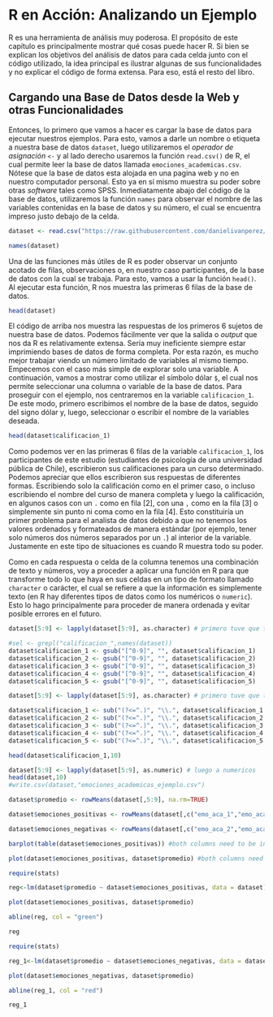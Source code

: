# R en Acción: Analizando un Ejemplo

R es una herramienta de análisis muy poderosa. El propósito de este capítulo es principalmente mostrar qué cosas puede hacer R. Si bien se explican los objetivos del análisis de datos para cada celda junto con el código utilizado, la idea principal es ilustrar algunas de sus funcionalidades y no explicar el código de forma extensa. Para eso, está el resto del libro. 

## Cargando una Base de Datos desde la Web y otras Funcionalidades

Entonces, lo primero que vamos a hacer es cargar la base de datos para ejecutar nuestros ejemplos. Para esto, vamos a darle un nombre o etiqueta a nuestra base de datos `dataset`, luego utilizaremos el *operador de asignación* `<-` y al lado derecho usaremos la función `read.csv()` de R, el cual permite leer la base de datos llamada `emociones_academicas.csv`. Nótese que la base de datos esta alojada en una pagina web y no en nuestro computador personal. Esto ya en sí mismo muestra su poder sobre otras *software* tales como SPSS. Inmediatamente abajo del código de la base de datos, utilizaremos la función `names` para observar el nombre de las variables contenidas en la base de datos y su número, el cual se encuentra impreso justo debajo de la celda.  
 
```r
dataset <- read.csv("https://raw.githubusercontent.com/danielivanperez/dataset_ejemplo_libro_r/main/emociones_academicas.csv")

names(dataset)
```
Una de las funciones más útiles de R es poder observar un conjunto acotado de filas, observaciones o, en nuestro caso participantes, de la base de datos con la cual se trabaja. Para esto, vamos a usar la función `head()`. Al ejecutar esta función, R nos muestra las primeras 6 filas de la base de datos. 

```r
head(dataset)
```
El código de arriba nos muestra las respuestas de los primeros 6 sujetos de nuestra base de datos. Podemos fácilmente ver que la salida o *output* que nos da R es relativamente extensa. Sería muy ineficiente siempre estar imprimiendo bases de datos de forma completa. Por esta razón, es mucho mejor trabajar viendo un número limitado de variables al mismo tiempo. Empecemos con el caso más simple de explorar solo una variable. A continuación, vamos a mostrar como utilizar el símbolo dólar `$`, el cual nos permite seleccionar una columna o variable de la base de datos. Para proseguir con el ejemplo, nos centraremos en la variable `calificacion_1`. De este modo, primero escribimos el nombre de la base de datos, seguido del signo dólar y, luego, seleccionar o escribir el nombre de la variables deseada. 

```r
head(dataset$calificacion_1)
```
Como podemos ver en las primeras 6 filas de la variable `calificacion_1`, los participantes de este estudio (estudiantes de psicología de una universidad pública de Chile), escribieron sus calificaciones para un curso determinado. Podemos apreciar que ellos escribieron sus respuestas de diferentes formas. Escribiendo solo la calificación como en el primer caso, o incluso escribiendo el nombre del curso de manera completa y luego la calificación, en algunos casos con un `.` como en fila [2], con una `,` como en la fila [3] o simplemente sin punto ni coma como en la fila [4]. Esto constituiría un primer problema para el analista de datos debido a que no tenemos los valores ordenados y formateados de manera estándar (por ejemplo, tener solo números dos números separados por un `.`) al interior de la variable. Justamente en este tipo de situaciones es cuando R muestra todo su poder. 

Como en cada respuesta o celda de la columna tenemos una combinación de texto y números, voy a proceder a aplicar una función en R para que transforme todo lo que haya en sus celdas en un tipo de formato llamado `character` o carácter, el cual se refiere a que la información es simplemente texto (en R hay diferentes tipos de datos como los numéricos o `numeric`). Esto lo hago principalmente para proceder de manera ordenada y evitar posible errores en el futuro.  

```r
dataset[5:9] <- lapply(dataset[5:9], as.character) # primero tuve que transformar los datos a caracteres
```

```r
#sel <- grepl("calificacion_",names(dataset))
dataset$calificacion_1 <- gsub("[^0-9]", "", dataset$calificacion_1)
dataset$calificacion_2 <- gsub("[^0-9]", "", dataset$calificacion_2)
dataset$calificacion_3 <- gsub("[^0-9]", "", dataset$calificacion_3)
dataset$calificacion_4 <- gsub("[^0-9]", "", dataset$calificacion_4)
dataset$calificacion_5 <- gsub("[^0-9]", "", dataset$calificacion_5)
```

```r
dataset[5:9] <- lapply(dataset[5:9], as.character) # primero tuve que transformar los datos a caracteres
```

```r
dataset$calificacion_1 <- sub("(?<=^.)", "\\.", dataset$calificacion_1 , perl=TRUE)
dataset$calificacion_2 <- sub("(?<=^.)", "\\.", dataset$calificacion_2 , perl=TRUE)
dataset$calificacion_3 <- sub("(?<=^.)", "\\.", dataset$calificacion_3 , perl=TRUE)
dataset$calificacion_4 <- sub("(?<=^.)", "\\.", dataset$calificacion_4 , perl=TRUE)
dataset$calificacion_5 <- sub("(?<=^.)", "\\.", dataset$calificacion_5 , perl=TRUE)
```

```r
head(dataset$calificacion_1,10)
```

```r
dataset[5:9] <- lapply(dataset[5:9], as.numeric) # luego a numericos
head(dataset,10)
#write.csv(dataset,"emociones_academicas_ejemplo.csv")
```


```r
dataset$promedio <- rowMeans(dataset[,5:9], na.rm=TRUE)
```

```r
dataset$emociones_positivas <- rowMeans(dataset[,c("emo_aca_1","emo_aca_3","emo_aca_5","emo_aca_7", "emo_aca_9","emo_aca_11")], na.rm=TRUE)

dataset$emociones_negativas <- rowMeans(dataset[,c("emo_aca_2","emo_aca_4","emo_aca_6","emo_aca_8", "emo_aca_10","emo_aca_12")], na.rm=TRUE)
```

```r
barplot(table(dataset$emociones_positivas)) #both columns need to be integer
```


```r
plot(dataset$emociones_positivas, dataset$promedio) #both columns need to be integer
```

```r
require(stats)

reg<-lm(dataset$promedio ~ dataset$emociones_positivas, data = dataset)

plot(dataset$emociones_positivas, dataset$promedio)

abline(reg, col = "green")

reg
```

```r
require(stats)

reg_1<-lm(dataset$promedio ~ dataset$emociones_negativas, data = dataset)

plot(dataset$emociones_negativas, dataset$promedio)

abline(reg_1, col = "red")

reg_1
```
 


